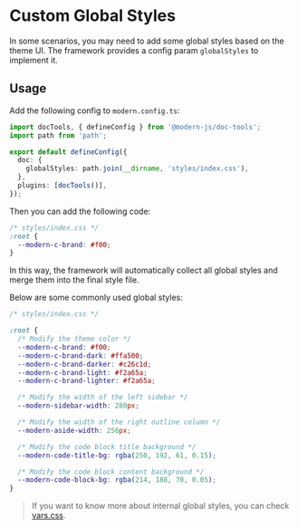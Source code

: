 # Custom Global Styles

In some scenarios, you may need to add some global styles based on the theme UI. The framework provides a config param `globalStyles` to implement it.

## Usage

Add the following config to `modern.config.ts`:

```ts title="modern.config.ts"
import docTools, { defineConfig } from '@modern-js/doc-tools';
import path from 'path';

export default defineConfig({
  doc: {
    globalStyles: path.join(__dirname, 'styles/index.css'),
  },
  plugins: [docTools()],
});
```

Then you can add the following code:

```css
/* styles/index.css */
:root {
  --modern-c-brand: #f00;
}
```

In this way, the framework will automatically collect all global styles and merge them into the final style file.

Below are some commonly used global styles:

```css
/* styles/index.css */

:root {
  /* Modify the theme color */
  --modern-c-brand: #f00;
  --modern-c-brand-dark: #ffa500;
  --modern-c-brand-darker: #c26c1d;
  --modern-c-brand-light: #f2a65a;
  --modern-c-brand-lighter: #f2a65a;

  /* Modify the width of the left sidebar */
  --modern-sidebar-width: 280px;

  /* Modify the width of the right outline column */
  --modern-aside-width: 256px;

  /* Modify the code block title background */
  --modern-code-title-bg: rgba(250, 192, 61, 0.15);

  /* Modify the code block content background */
  --modern-code-block-bg: rgba(214, 188, 70, 0.05);
}
```

> If you want to know more about internal global styles, you can check [vars.css](https://github.com/web-infra-dev/modern.js/blob/main/packages/cli/doc-core/src/theme-default/styles/vars.css).
